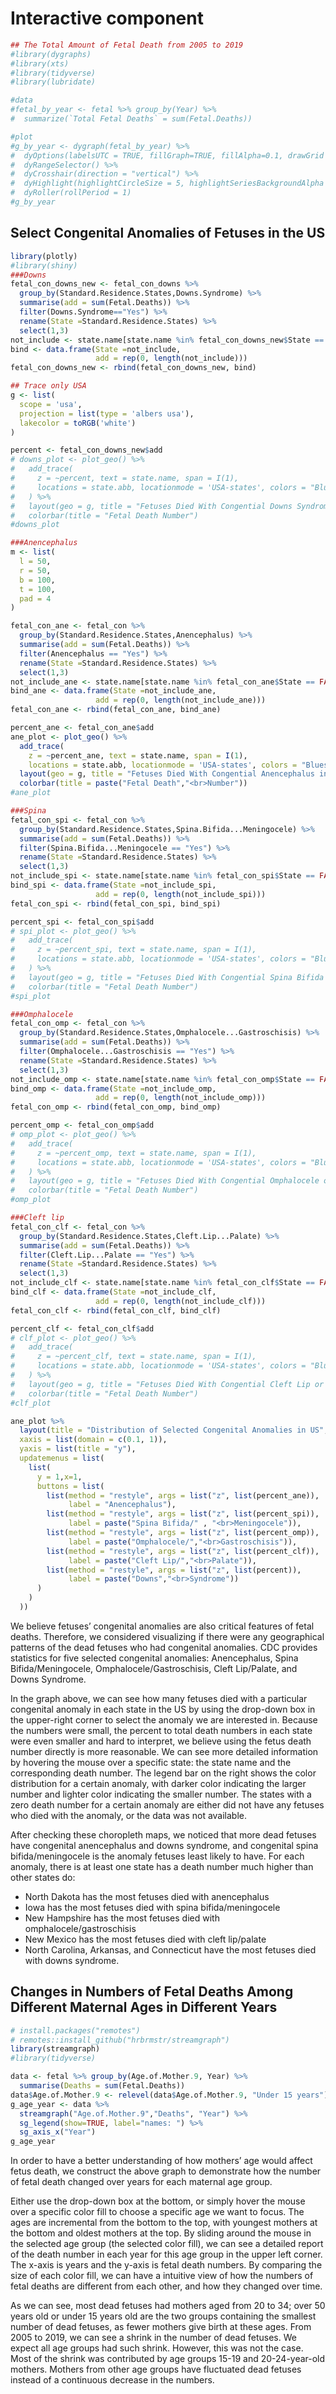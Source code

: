 # Interactive component

```r
## The Total Amount of Fetal Death from 2005 to 2019
#library(dygraphs)
#library(xts)          
#library(tidyverse)
#library(lubridate)

#data
#fetal_by_year <- fetal %>% group_by(Year) %>%
#  summarize(`Total Fetal Deaths` = sum(Fetal.Deaths))

#plot
#g_by_year <- dygraph(fetal_by_year) %>%
#  dyOptions(labelsUTC = TRUE, fillGraph=TRUE, fillAlpha=0.1, drawGrid = FALSE, colors="#D8AE5A") %>%
#  dyRangeSelector() %>%
#  dyCrosshair(direction = "vertical") %>%
#  dyHighlight(highlightCircleSize = 5, highlightSeriesBackgroundAlpha = 0.2, hideOnMouseOut = FALSE)  %>%
#  dyRoller(rollPeriod = 1) 
#g_by_year
```


## Select Congenital Anomalies of Fetuses in the US

```r
library(plotly)
#library(shiny)
###Downs
fetal_con_downs_new <- fetal_con_downs %>%
  group_by(Standard.Residence.States,Downs.Syndrome) %>%
  summarise(add = sum(Fetal.Deaths)) %>%
  filter(Downs.Syndrome=="Yes") %>%
  rename(State =Standard.Residence.States) %>%
  select(1,3)
not_include <- state.name[state.name %in% fetal_con_downs_new$State == FALSE]
bind <- data.frame(State =not_include,
                   add = rep(0, length(not_include)))
fetal_con_downs_new <- rbind(fetal_con_downs_new, bind)

## Trace only USA
g <- list(
  scope = 'usa',
  projection = list(type = 'albers usa'),
  lakecolor = toRGB('white')
)

percent <- fetal_con_downs_new$add
# downs_plot <- plot_geo() %>%
#   add_trace(
#     z = ~percent, text = state.name, span = I(1),
#     locations = state.abb, locationmode = 'USA-states', colors = "Blues"
#   ) %>%
#   layout(geo = g, title = "Fetuses Died With Congential Downs Syndrome in US") %>%
#   colorbar(title = "Fetal Death Number")
#downs_plot

###Anencephalus
m <- list(
  l = 50,
  r = 50,
  b = 100,
  t = 100,
  pad = 4
)

fetal_con_ane <- fetal_con %>%
  group_by(Standard.Residence.States,Anencephalus) %>%
  summarise(add = sum(Fetal.Deaths)) %>%
  filter(Anencephalus == "Yes") %>%
  rename(State =Standard.Residence.States) %>%
  select(1,3)
not_include_ane <- state.name[state.name %in% fetal_con_ane$State == FALSE]
bind_ane <- data.frame(State =not_include_ane,
                   add = rep(0, length(not_include_ane)))
fetal_con_ane <- rbind(fetal_con_ane, bind_ane)

percent_ane <- fetal_con_ane$add
ane_plot <- plot_geo() %>%
  add_trace(
    z = ~percent_ane, text = state.name, span = I(1),
    locations = state.abb, locationmode = 'USA-states', colors = "Blues") %>%
  layout(geo = g, title = "Fetuses Died With Congential Anencephalus in US") %>%
  colorbar(title = paste("Fetal Death","<br>Number"))
#ane_plot

###Spina
fetal_con_spi <- fetal_con %>%
  group_by(Standard.Residence.States,Spina.Bifida...Meningocele) %>%
  summarise(add = sum(Fetal.Deaths)) %>%
  filter(Spina.Bifida...Meningocele == "Yes") %>%
  rename(State =Standard.Residence.States) %>%
  select(1,3)
not_include_spi <- state.name[state.name %in% fetal_con_spi$State == FALSE]
bind_spi <- data.frame(State =not_include_spi,
                   add = rep(0, length(not_include_spi)))
fetal_con_spi <- rbind(fetal_con_spi, bind_spi)

percent_spi <- fetal_con_spi$add
# spi_plot <- plot_geo() %>%
#   add_trace(
#     z = ~percent_spi, text = state.name, span = I(1),
#     locations = state.abb, locationmode = 'USA-states', colors = "Blues"
#   ) %>%
#   layout(geo = g, title = "Fetuses Died With Congential Spina Bifida or Meningocele in US") %>%
#   colorbar(title = "Fetal Death Number")
#spi_plot

###Omphalocele
fetal_con_omp <- fetal_con %>%
  group_by(Standard.Residence.States,Omphalocele...Gastroschisis) %>%
  summarise(add = sum(Fetal.Deaths)) %>%
  filter(Omphalocele...Gastroschisis == "Yes") %>%
  rename(State =Standard.Residence.States) %>%
  select(1,3)
not_include_omp <- state.name[state.name %in% fetal_con_omp$State == FALSE]
bind_omp <- data.frame(State =not_include_omp,
                   add = rep(0, length(not_include_omp)))
fetal_con_omp <- rbind(fetal_con_omp, bind_omp)

percent_omp <- fetal_con_omp$add
# omp_plot <- plot_geo() %>%
#   add_trace(
#     z = ~percent_omp, text = state.name, span = I(1),
#     locations = state.abb, locationmode = 'USA-states', colors = "Blues"
#   ) %>%
#   layout(geo = g, title = "Fetuses Died With Congential Omphalocele or Gastroschisis in US") %>%
#   colorbar(title = "Fetal Death Number")
#omp_plot

###Cleft lip
fetal_con_clf <- fetal_con %>%
  group_by(Standard.Residence.States,Cleft.Lip...Palate) %>%
  summarise(add = sum(Fetal.Deaths)) %>%
  filter(Cleft.Lip...Palate == "Yes") %>%
  rename(State =Standard.Residence.States) %>%
  select(1,3)
not_include_clf <- state.name[state.name %in% fetal_con_clf$State == FALSE]
bind_clf <- data.frame(State =not_include_clf,
                   add = rep(0, length(not_include_clf)))
fetal_con_clf <- rbind(fetal_con_clf, bind_clf)

percent_clf <- fetal_con_clf$add
# clf_plot <- plot_geo() %>%
#   add_trace(
#     z = ~percent_clf, text = state.name, span = I(1),
#     locations = state.abb, locationmode = 'USA-states', colors = "Blues"
#   ) %>%
#   layout(geo = g, title = "Fetuses Died With Congential Cleft Lip or Palate in US") %>%
#   colorbar(title = "Fetal Death Number")
#clf_plot

ane_plot %>%
  layout(title = "Distribution of Selected Congenital Anomalies in US",
  xaxis = list(domain = c(0.1, 1)),
  yaxis = list(title = "y"),
  updatemenus = list(
    list(
      y = 1,x=1,
      buttons = list(
        list(method = "restyle", args = list("z", list(percent_ane)),
             label = "Anencephalus"),
        list(method = "restyle", args = list("z", list(percent_spi)),
             label = paste("Spina Bifida/" , "<br>Meningocele")),
        list(method = "restyle", args = list("z", list(percent_omp)),
             label = paste("Omphalocele/","<br>Gastroschisis")),
        list(method = "restyle", args = list("z", list(percent_clf)),
             label = paste("Cleft Lip/","<br>Palate")),
        list(method = "restyle", args = list("z", list(percent)),
             label = paste("Downs","<br>Syndrome"))
      )
    )
  ))

```

We believe fetuses' congenital anomalies are also critical features of fetal deaths. Therefore, we considered visualizing if there were any geographical patterns of the dead fetuses who had congenital anomalies. CDC provides statistics for five selected congenital anomalies: Anencephalus, Spina Bifida/Meningocele, Omphalocele/Gastroschisis, Cleft Lip/Palate, and Downs Syndrome. 

In the graph above, we can see how many fetuses died with a particular congenital anomaly in each state in the US by using the drop-down box in the upper-right corner to select the anomaly we are interested in. Because the numbers were small, the percent to total death numbers in each state were even smaller and hard to interpret, we believe using the fetus death number directly is more reasonable. We can see more detailed information by hovering the mouse over a specific state: the state name and the corresponding death number. The legend bar on the right shows the color distribution for a certain anomaly, with darker color indicating the larger number and lighter color indicating the smaller number. The states with a zero death number for a certain anomaly are either did not have any fetuses who died with the anomaly, or the data was not available.

After checking these choropleth maps, we noticed that more dead fetuses have congenital anencephalus and downs syndrome, and congenital spina bifida/meningocele is the anomaly fetuses least likely to have. For each anomaly, there is at least one state has a death number much higher than other states do: 

* North Dakota has the most fetuses died with anencephalus
* Iowa has the most fetuses died with spina bifida/meningocele 
* New Hampshire has the most fetuses died with omphalocele/gastroschisis
* New Mexico has the most fetuses died with cleft lip/palate
* North Carolina, Arkansas, and Connecticut have the most fetuses died with downs syndrome.


## Changes in Numbers of Fetal Deaths Among Different Maternal Ages in Different Years
```r
# install.packages("remotes")
# remotes::install_github("hrbrmstr/streamgraph")
library(streamgraph)
#library(tidyverse)

data <- fetal %>% group_by(Age.of.Mother.9, Year) %>% 
  summarise(Deaths = sum(Fetal.Deaths))
data$Age.of.Mother.9 <- relevel(data$Age.of.Mother.9, "Under 15 years")
g_age_year <- data %>%
  streamgraph("Age.of.Mother.9","Deaths", "Year") %>%
  sg_legend(show=TRUE, label="names: ") %>%
  sg_axis_x("Year")
g_age_year
```

In order to have a better understanding of how mothers' age would affect fetus death, we construct the above graph to demonstrate how the number of fetal death changed over years for each maternal age group. 

Either use the drop-down box at the bottom, or simply hover the mouse over a specific color fill to choose a specific age we want to focus. The ages are incremental from the bottom to the top, with youngest mothers at the bottom and oldest mothers at the top. By sliding around the mouse in the selected age group (the selected color fill), we can see a detailed report of the death number in each year for this age group in the upper left corner. The x-axis is years and the y-axis is fetal death numbers. By comparing the size of each color fill, we can have a intuitive view of how the numbers of fetal deaths are different from each other, and how they changed over time.

As we can see, most dead fetuses had mothers aged from 20 to 34; over 50 years old or under 15 years old are the two groups containing the smallest number of dead fetuses, as fewer mothers give birth at these ages. From 2005 to 2019, we can see a shrink in the number of dead fetuses. We expect all age groups had such shrink. However, this was not the case. Most of the shrink was contributed by age groups 15-19 and 20-24-year-old mothers. Mothers from other age groups have fluctuated dead fetuses instead of a continuous decrease in the numbers.









